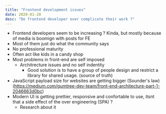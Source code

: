 ```yaml
---
title: "Frontend development issues"
date: 2020-01-20
desc: "Do frontend developer over complicate their work ?"
---
```


- Frontend developers seem to be increasing ? Kinda, but mostly because of media is boomign with posts for FE
- Most of them just do what the community says
- No professional maturity
- Often act like kids in a candy shop
- Most problems in front-end are self imposed
  - Architrecture issues and no self indentity
    - Good solution is to have a group of people design and restrict a library for shared usage. (source of truth)
- JavaScript payload size for websites are getting bigger (Sounder's law) (https://medium.com/gumtree-dev-team/front-end-architecture-part-1-2046663d0bc)
- Modern UI is getting prettier, responsive and confortable to use, itsnt that a side effect of the over engineering (SPA) ?
  - Research about it

